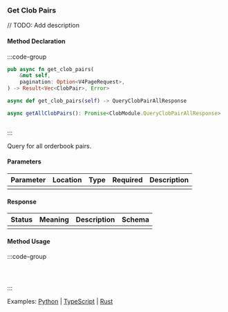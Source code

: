 ### Get Clob Pairs

// TODO: Add description

#### Method Declaration

:::code-group

```rust [Rust]
pub async fn get_clob_pairs(
    &mut self,
    pagination: Option<V4PageRequest>,
) -> Result<Vec<ClobPair>, Error>
```

```python [Python]
async def get_clob_pairs(self) -> QueryClobPairAllResponse
```

```typescript [TypeScript]
async getAllClobPairs(): Promise<ClobModule.QueryClobPairAllResponse>
```

```url [API]
```

:::

Query for all orderbook pairs.

#### Parameters

| Parameter | Location | Type  | Required | Description |
| --------- | -------- | ----- | -------- | ----------- |
|           |          |       |          |             |

#### Response

| Status | Meaning | Description | Schema |
| ------ | ------- | ----------- | ------ |
|        |         |             |        |

#### Method Usage

:::code-group

```rust [Rust]
```

```python [Python]

```

```typescript [TypeScript]

```

:::

Examples: [Python] | [TypeScript] | [Rust]

[Python]: https://github.com/dydxprotocol/v4-clients/blob/3e8c7e1b960291b7ef273962d374d9934a5c4d33/v4-client-py-v2/examples/validator_get_example.py#L94
[TypeScript]: https://github.com/dydxprotocol/v4-clients/blob/3e8c7e1b960291b7ef273962d374d9934a5c4d33/v4-client-js/examples/validator_get_example.ts#L49
[Rust]: https://github.com/dydxprotocol/v4-clients/blob/3e8c7e1b960291b7ef273962d374d9934a5c4d33/v4-client-rs/client/examples/validator_get.rs#L74